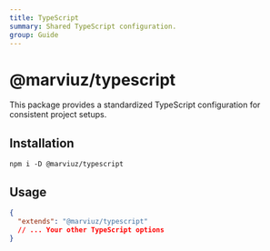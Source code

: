 ```yaml
---
title: TypeScript
summary: Shared TypeScript configuration.
group: Guide
---
```


# @marviuz/typescript

This package provides a standardized TypeScript configuration for consistent project setups.

## Installation

```package-install
npm i -D @marviuz/typescript
```

## Usage

```jsonc:tsconfig.json
{
  "extends": "@marviuz/typescript"
  // ... Your other TypeScript options
}
```
